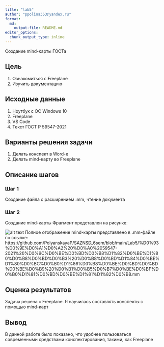 ```yaml
---
title: "lab5"
author: "ppolina353@yandex.ru"
format:   
  md:
    output-file: README.md
editor_options: 
  chunk_output_type: inline
---
```

Создание mind-карты ГОСТа

## Цель

1.  Ознакомиться с Freeplane \n
2.  Изучить документацию \n

## Исходные данные

1. Ноутбук с ОС Windows 10 \n
2.  Freeplane \n
3.  VS Code \n
4.  Текст ГОСТ Р 59547-2021 \n 

## Варианты решения задачи

1.  Делать конспект в Word-е \n
2.  Делать mind-карту во Freeplane \n

## Описание шагов

### Шаг 1

Создание файла с расширением .mm, чтение документа

### Шаг 2

Создание mind-карты
Фрагмент представлен на рисунке:

![alt text](./1.png)
Полное отображение mind-карты представлено в .mm-файле по ссылке: https://github.com/PolyanskayaP/SAZNSD_6sem/blob/main/Lab5/%D0%93%D0%9E%D0%A1%D0%A2%20%D0%A0%2059547-2021%20%D0%9C%D0%BE%D0%BD%D0%B8%D1%82%D0%BE%D1%80%D0%B8%D0%BD%D0%B3%20%D0%B8%D0%BD%D1%84%D0%BE%D1%80%D0%BC%D0%B0%D1%86%D0%B8%D0%BE%D0%BD%D0%BD%D0%BE%D0%B9%20%D0%B1%D0%B5%D0%B7%D0%BE%D0%BF%D0%B0%D1%81%D0%BD%D0%BE%D1%81%D1%82%D0%B8.mm 

## Оценка результатов

Задача решена с Freeplane. Я научилась составлять конспекты с помощью mind-карт

## Вывод

В данной работе было показано, что удобнее пользоваться современными средствами конспектирования, такими, как Freeplane
